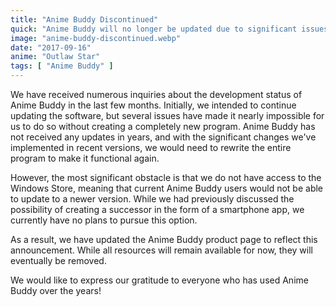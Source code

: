 ```yaml
---
title: "Anime Buddy Discontinued"
quick: "Anime Buddy will no longer be updated due to significant issues and lack of access to the Windows Store, and will be eventually removed."
image: "anime-buddy-discontinued.webp"
date: "2017-09-16"
anime: "Outlaw Star"
tags: [ "Anime Buddy" ]
---
```


We have received numerous inquiries about the development status of Anime Buddy in the last few months. Initially, we
intended to continue updating the software, but several issues have made it nearly impossible for us to do so without
creating a completely new program. Anime Buddy has not received any updates in years, and with the significant changes
we've implemented in recent versions, we would need to rewrite the entire program to make it functional again.

However, the most significant obstacle is that we do not have access to the Windows Store, meaning that current Anime
Buddy users would not be able to update to a newer version. While we had previously discussed the possibility of
creating a successor in the form of a smartphone app, we currently have no plans to pursue this option.

As a result, we have updated the Anime Buddy product page to reflect this announcement. While all resources will remain
available for now, they will eventually be removed.

We would like to express our gratitude to everyone who has used Anime Buddy over the years!
